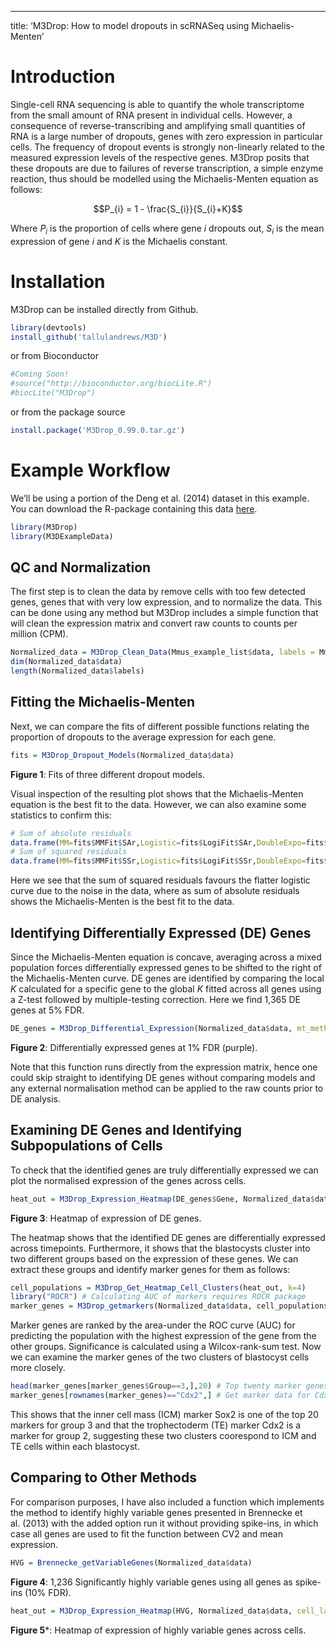 ---
title: 'M3Drop: How to model dropouts in scRNASeq using Michaelis-Menten'

# Introduction
Single-cell RNA sequencing is able to quantify the whole transcriptome from the small amount of RNA present in individual cells. However, a consequence of reverse-transcribing and amplifying small quantities of RNA is a large number of dropouts, genes with zero expression in particular cells. The frequency of dropout events is strongly non-linearly related to the measured expression levels of the respective genes. M3Drop posits that these dropouts are due to failures of reverse transcription, a simple enzyme reaction, thus should be modelled using the Michaelis-Menten equation as follows:

$$P_{i} = 1 - \frac{S_{i}}{S_{i}+K}$$

Where $P_{i}$ is the proportion of cells where gene $i$ dropouts out, $S_{i}$ is the mean expression of gene $i$ and $K$ is the Michaelis constant.

# Installation
M3Drop can be installed directly from Github.
```r
library(devtools)
install_github('tallulandrews/M3D')
```
or from Bioconductor
```r
#Coming Soon!
#source("http://bioconductor.org/biocLite.R")
#biocLite("M3Drop")
```
or from the package source
```r
install.package('M3Drop_0.99.0.tar.gz')
```

# Example Workflow
We'll be using a portion of the Deng et al. (2014) dataset in this example. You can download the R-package containing this data [here](https://github.com/tallulandrews/M3DExampleData.git).
```r
library(M3Drop)
library(M3DExampleData)
```

## QC and Normalization
The first step is to clean the data by remove cells with too few detected genes, genes that with very low expression, and to normalize the data. This can be done using any method but M3Drop includes a simple function that will clean the expression matrix and convert raw counts to counts per million (CPM).

```r
Normalized_data = M3Drop_Clean_Data(Mmus_example_list$data, labels = Mmus_example_list$labels, is.counts=TRUE, min_detected_genes=2000) # Remove cells with <2,000 detected genes and apply CPM normalization
dim(Normalized_data$data)
length(Normalized_data$labels)
```

## Fitting the Michaelis-Menten
Next, we can compare the fits of different possible functions relating the proportion of dropouts to the average expression for each gene.

```r
fits = M3Drop_Dropout_Models(Normalized_data$data)
```
**Figure 1**: Fits of three different dropout models.

Visual inspection of the resulting plot shows that the Michaelis-Menten equation is the best fit to the data. However, we can also examine some statistics to confirm this:
```r
# Sum of absolute residuals
data.frame(MM=fits$MMFit$SAr,Logistic=fits$LogiFit$SAr,DoubleExpo=fits$ExpoFit$SAr)
# Sum of squared residuals
data.frame(MM=fits$MMFit$SSr,Logistic=fits$LogiFit$SSr,DoubleExpo=fits$ExpoFit$SSr)
```
Here we see that the sum of squared residuals favours the flatter logistic curve due to the noise in the data, where as sum of absolute residuals shows the Michaelis-Menten is the best fit to the data.

## Identifying Differentially Expressed (DE) Genes

Since the Michaelis-Menten equation is concave, averaging across a mixed population forces differentially expressed genes to be shifted to the right of the Michaelis-Menten curve. DE genes are identified by comparing the local $K$ calculated for a specific gene to the global $K$ fitted across all genes using a Z-test followed by multiple-testing correction. Here we find 1,365 DE genes at 5% FDR.

```r
DE_genes = M3Drop_Differential_Expression(Normalized_data$data, mt_method="fdr", mt_threshold=0.01)
```
**Figure 2**: Differentially expressed genes at 1% FDR (purple).

Note that this function runs directly from the expression matrix, hence one could skip straight to identifying DE genes without comparing models and any external normalisation method can be applied to the raw counts prior to DE analysis. 

## Examining DE Genes and Identifying Subpopulations of Cells

To check that the identified genes are truly differentially expressed we can plot the normalised expression of the genes across cells.

```r
heat_out = M3Drop_Expression_Heatmap(DE_genes$Gene, Normalized_data$data, cell_labels = Normalized_data$labels)
```
**Figure 3**: Heatmap of expression of DE genes.

The heatmap shows that the identified DE genes are differentially expressed across timepoints. Furthermore, it shows that the blastocysts cluster into two different groups based on the expression of these genes. We can extract these groups and identify marker genes for them as follows:

```r
cell_populations = M3Drop_Get_Heatmap_Cell_Clusters(heat_out, k=4)
library("ROCR") # Calculating AUC of markers requires ROCR package
marker_genes = M3Drop_getmarkers(Normalized_data$data, cell_populations)
```

Marker genes are ranked by the area-under the ROC curve (AUC) for predicting the population with the highest expression of the gene from the other groups. Significance is calculated using a Wilcox-rank-sum test. Now we can examine the marker genes of the two clusters of blastocyst cells more closely.

```r
head(marker_genes[marker_genes$Group==3,],20) # Top twenty marker genes
marker_genes[rownames(marker_genes)=="Cdx2",] # Get marker data for Cdx2
```

This shows that the inner cell mass (ICM) marker Sox2 is one of the top 20 markers for group 3 and that the trophectoderm (TE) marker Cdx2 is a marker for group 2, suggesting these two clusters coorespond to ICM and TE cells within each blastocyst.

## Comparing to Other Methods

For comparison purposes, I have also included a function which implements the method to identify highly variable genes presented in Brennecke et al. (2013) with the added option run it without providing spike-ins, in which case all genes are used to fit the function between CV2 and mean expression.

```r
HVG = Brennecke_getVariableGenes(Normalized_data$data)
```
**Figure 4**: 1,236 Significantly highly variable genes using all genes as spike-ins (10% FDR).

```r
heat_out = M3Drop_Expression_Heatmap(HVG, Normalized_data$data, cell_labels = Normalized_data$labels)
```
**Figure 5***: Heatmap of expression of highly variable genes across cells.
